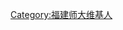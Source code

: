 {{Userbox
  |id=<!--不是使用在条目中的非自由版权图像，根据[[Wikipedia:合理使用]]，不能在非条目名字空间展示：
歌沒有告訴你.jpg
--> 
  |info=<span lang="zh-cn">该用户现在或曾经就读于'''[[福建师范大学]]'''。</span>
  |info-c=#d9d9dd
  |border-c=#d9d9dd
  |info-s=10
  |info-fc=navy
  |border-s=1
}}
[[Category:福建师大维基人]]